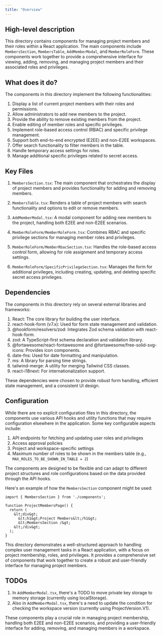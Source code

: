 ```yaml
---
title: "Overview"
---
```


## High-level description
This directory contains components for managing project members and their roles within a React application. The main components include `MembersSection`, `MembersTable`, `AddMemberModal`, and `MemberRoleForm`. These components work together to provide a comprehensive interface for viewing, adding, removing, and managing project members and their associated roles and privileges.

## What does it do?
The components in this directory implement the following functionalities:

1. Display a list of current project members with their roles and permissions.
2. Allow administrators to add new members to the project.
3. Provide the ability to remove existing members from the project.
4. Enable editing of member roles and specific privileges.
5. Implement role-based access control (RBAC) and specific privilege management.
6. Support both end-to-end encrypted (E2EE) and non-E2EE workspaces.
7. Offer search functionality to filter members in the table.
8. Handle temporary access settings for roles.
9. Manage additional specific privileges related to secret access.

## Key Files

1. `MembersSection.tsx`: The main component that orchestrates the display of project members and provides functionality for adding and removing members.

2. `MembersTable.tsx`: Renders a table of project members with search functionality and options to edit or remove members.

3. `AddMemberModal.tsx`: A modal component for adding new members to the project, handling both E2EE and non-E2EE scenarios.

4. `MemberRoleForm/MemberRoleForm.tsx`: Combines RBAC and specific privilege sections for managing member roles and privileges.

5. `MemberRoleForm/MemberRbacSection.tsx`: Handles the role-based access control form, allowing for role assignment and temporary access settings.

6. `MemberRoleForm/SpecificPrivilegeSection.tsx`: Manages the form for additional privileges, including creating, updating, and deleting specific secret access privileges.

## Dependencies
The components in this directory rely on several external libraries and frameworks:

1. React: The core library for building the user interface.
2. react-hook-form (v7.x): Used for form state management and validation.
3. @hookform/resolvers/zod: Integrates Zod schema validation with react-hook-form.
4. zod: A TypeScript-first schema declaration and validation library.
5. @fortawesome/react-fontawesome and @fortawesome/free-solid-svg-icons: Provides icon components.
6. date-fns: Used for date formatting and manipulation.
7. ms: A library for parsing time strings.
8. tailwind-merge: A utility for merging Tailwind CSS classes.
9. react-i18next: For internationalization support.

These dependencies were chosen to provide robust form handling, efficient state management, and a consistent UI design.

## Configuration
While there are no explicit configuration files in this directory, the components use various API hooks and utility functions that may require configuration elsewhere in the application. Some key configurable aspects include:

1. API endpoints for fetching and updating user roles and privileges
2. Access approval policies
3. Project and workspace-specific settings
4. Maximum number of roles to be shown in the members table (e.g., `MAX_ROLES_TO_BE_SHOWN_IN_TABLE = 2`)

The components are designed to be flexible and can adapt to different project structures and role configurations based on the data provided through the API hooks.

Here's an example of how the `MembersSection` component might be used:

```tsx
import { MembersSection } from './components';

function ProjectMembersPage() {
  return (
    &lt;div&gt;
      &lt;h1&gt;Project Members&lt;/h1&gt;
      &lt;MembersSection /&gt;
    &lt;/div&gt;
  );
}
```

This directory demonstrates a well-structured approach to handling complex user management tasks in a React application, with a focus on project membership, roles, and privileges. It provides a comprehensive set of components that work together to create a robust and user-friendly interface for managing project members.

## TODOs
1. In `AddMemberModal.tsx`, there's a TODO to move private key storage to memory storage (currently using localStorage).
2. Also in `AddMemberModal.tsx`, there's a need to update the condition for checking the workspace version (currently using ProjectVersion.V1).

These components play a crucial role in managing project membership, handling both E2EE and non-E2EE scenarios, and providing a user-friendly interface for adding, removing, and managing members in a workspace.